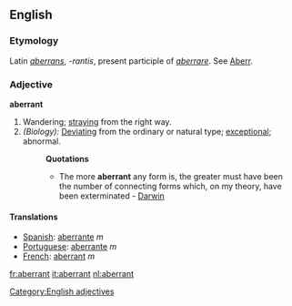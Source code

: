 ==English==

===Etymology===
Latin ''[[aberrans]]'', ''-rantis'', present participle of ''[[aberrare]]''. See [[Aberr]].

===Adjective===
'''aberrant'''
#Wandering; [[straying]] from the right way.
#''(Biology):'' [[Deviating]] from the ordinary or natural type; [[exceptional]]; abnormal.
#:'''Quotations'''
#:*The more '''aberrant''' any form is, the greater must have been the number of connecting forms which, on my theory, have been exterminated - [[Darwin]]

====Translations====
*[[Spanish]]: [[aberrante]] ''m''
*[[Portuguese]]: [[aberrante]] ''m''
*[[French]]: [[aberrant]] ''m''

[[fr:aberrant]]
[[it:aberrant]]
[[nl:aberrant]]

[[Category:English adjectives]]